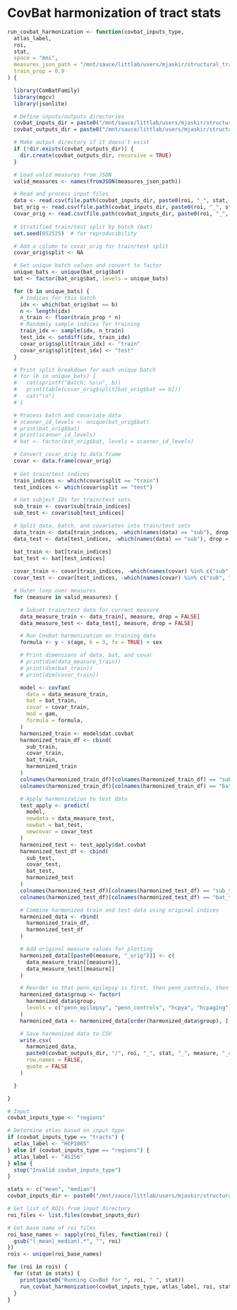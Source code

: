# CovBat harmonization of tract stats

```r
run_covbat_harmonization <- function(covbat_inputs_type,
  atlas_label,
  roi,
  stat,
  space = "mni",
  measures_json_path = "/mnt/sauce/littlab/users/mjaskir/structural_tractometry/data/metadata/scalar_labels_to_filenames.json",
  train_prop = 0.9
) {

  library(ComBatFamily)
  library(mgcv)
  library(jsonlite)

  # Define inputs/outputs directories
  covbat_inputs_dir = paste0("/mnt/sauce/littlab/users/mjaskir/structural_tractometry/derivatives/covbat/inputs/", covbat_inputs_type, "/", atlas_label, "/", roi)
  covbat_outputs_dir = paste0("/mnt/sauce/littlab/users/mjaskir/structural_tractometry/derivatives/covbat/outputs/", covbat_inputs_type, "/", atlas_label, "/", roi)

  # Make output directory if it doesn't exist
  if (!dir.exists(covbat_outputs_dir)) {
    dir.create(covbat_outputs_dir, recursive = TRUE)
  }

  # Load valid measures from JSON
  valid_measures <- names(fromJSON(measures_json_path))

  # Read and process input files
  data <- read.csv(file.path(covbat_inputs_dir, paste0(roi, "_", stat, "_data.csv")))
  bat_orig <- read.csv(file.path(covbat_inputs_dir, paste0(roi, "_", stat, "_bat.csv")))
  covar_orig <- read.csv(file.path(covbat_inputs_dir, paste0(roi, "_", stat, "_covar.csv")))
  
  # Stratified train/test split by batch (bat)
  set.seed(052525)  # for reproducibility

  # Add a column to covar_orig for train/test split
  covar_orig$split <- NA

  # Get unique batch values and convert to factor
  unique_bats <- unique(bat_orig$bat)
  bat <- factor(bat_orig$bat, levels = unique_bats)

  for (b in unique_bats) {
    # Indices for this batch
    idx <- which(bat_orig$bat == b)
    n <- length(idx)
    n_train <- floor(train_prop * n)
    # Randomly sample indices for training
    train_idx <- sample(idx, n_train)
    test_idx <- setdiff(idx, train_idx)
    covar_orig$split[train_idx] <- "train"
    covar_orig$split[test_idx] <- "test"
  }

  # Print split breakdown for each unique batch
  # for (b in unique_bats) {
  #   cat(sprintf("Batch: %s\n", b))
  #   print(table(covar_orig$split[bat_orig$bat == b]))
  #   cat("\n")
  # }

  # Process batch and covariate data
  # scanner_id_levels <- unique(bat_orig$bat)
  # print(bat_orig$bat)
  # print(scanner_id_levels)
  # bat <- factor(bat_orig$bat, levels = scanner_id_levels)

  # Convert covar_orig to data frame
  covar <- data.frame(covar_orig)
  
  # Get train/test indices
  train_indices <- which(covar$split == "train")
  test_indices <- which(covar$split == "test")

  # Get subject IDs for train/test sets
  sub_train <- covar$sub[train_indices]
  sub_test <- covar$sub[test_indices]

  # Split data, batch, and covariates into train/test sets
  data_train <- data[train_indices, -which(names(data) == "sub"), drop = FALSE]
  data_test <- data[test_indices, -which(names(data) == "sub"), drop = FALSE]

  bat_train <- bat[train_indices]
  bat_test <- bat[test_indices]
  
  covar_train <- covar[train_indices, -which(names(covar) %in% c("sub", "split")), drop = FALSE]
  covar_test <- covar[test_indices, -which(names(covar) %in% c("sub", "split")), drop = FALSE]

  # Outer loop over measures
  for (measure in valid_measures) {

    # Subset train/test data for current measure
    data_measure_train <- data_train[, measure, drop = FALSE]
    data_measure_test <- data_test[, measure, drop = FALSE]

    # Run CovBat harmonization on training data
    formula <- y ~ s(age, k = 3, fx = TRUE) + sex

    # Print dimensions of data, bat, and covar
    # print(dim(data_measure_train))
    # print(dim(bat_train))
    # print(dim(covar_train))

    model <- covfam(
      data = data_measure_train,
      bat = bat_train,
      covar = covar_train,
      mod = gam,
      formula = formula,
    )
    harmonized_train <- model$dat.covbat
    harmonized_train_df <- cbind(
      sub_train,
      covar_train,
      bat_train,
      harmonized_train
    )
    colnames(harmonized_train_df)[colnames(harmonized_train_df) == "sub_train"] <- "sub"
    colnames(harmonized_train_df)[colnames(harmonized_train_df) == "bat_train"] <- "bat"

    # Apply harmonization to test data
    test_apply <- predict(
      model,
      newdata = data_measure_test,
      newbat = bat_test,
      newcovar = covar_test
    )
    harmonized_test <- test_apply$dat.covbat
    harmonized_test_df <- cbind(
      sub_test,
      covar_test,
      bat_test,
      harmonized_test
    )
    colnames(harmonized_test_df)[colnames(harmonized_test_df) == "sub_test"] <- "sub"
    colnames(harmonized_test_df)[colnames(harmonized_test_df) == "bat_test"] <- "bat"

    # Combine harmonized train and test data using original indices
    harmonized_data <- rbind(
      harmonized_train_df,
      harmonized_test_df
    )

    # Add original measure values for plotting
    harmonized_data[[paste0(measure, "_orig")]] <- c(
      data_measure_train[[measure]],
      data_measure_test[[measure]]
    )

    # Reorder so that penn_epilepsy is first, then penn_controls, then hcpya in the group column
    harmonized_data$group <- factor(
      harmonized_data$group,
      levels = c("penn_epilepsy", "penn_controls", "hcpya", "hcpaging")
    )
    harmonized_data <- harmonized_data[order(harmonized_data$group), ]

    # Save harmonized data to CSV
    write.csv(
      harmonized_data,
      paste0(covbat_outputs_dir, "/", roi, "_", stat, "_", measure, "_covbat.csv"),
      row.names = FALSE,
      quote = FALSE
    )

  }

}

# Input
covbat_inputs_type <- "regions"

# Determine atlas based on input type
if (covbat_inputs_type == "tracts") {
  atlas_label <- "HCP1065"
} else if (covbat_inputs_type == "regions") {
  atlas_label <- "4S156"
} else {
  stop("Invalid covbat_inputs_type")
}

stats <- c("mean", "median")
covbat_inputs_dir <- paste0("/mnt/sauce/littlab/users/mjaskir/structural_tractometry/derivatives/covbat/inputs/", covbat_inputs_type, "/", atlas_label)

# Get list of ROIs from input directory
roi_files <- list.files(covbat_inputs_dir)

# Get base name of roi files
roi_base_names <- sapply(roi_files, function(roi) {
  gsub("(_mean|_median).*", "", roi)
})
rois <- unique(roi_base_names)

for (roi in rois) {
  for (stat in stats) {
    print(paste0("Running CovBat for ", roi, " ", stat))
    run_covbat_harmonization(covbat_inputs_type, atlas_label, roi, stat)
  }
}
```
